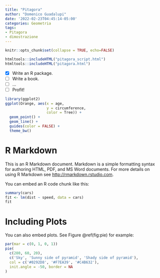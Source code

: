 ```yaml
---
title: "Pitagora"
author: "Domenico Guadalupi"
date: '2022-02-23T04:45:14-05:00'
categories: Geometria
tags:
- Pitagora
- dimostrazione
---
```


```r
knitr::opts_chunk$set(collapse = TRUE, echo=FALSE)
```

```r
htmltools::includeHTML("pitagora_script.html")
htmltools::includeHTML("pitagora.html")
```

- [x] Write an R package.
- [ ] Write a book.
- [ ] ...
- [ ] Profit!

```r
library(ggplot2)
ggplot(Orange, aes(x = age, 
                   y = circumference, 
                   color = Tree)) +
  geom_point() +
  geom_line() +
  guides(color = FALSE) +
  theme_bw()
```


# R Markdown

This is an R Markdown document. Markdown is a simple formatting syntax for authoring HTML, PDF, and MS Word documents. For more details on using R Markdown see <http://rmarkdown.rstudio.com>.

You can embed an R code chunk like this:

```r
summary(cars)
fit <- lm(dist ~ speed, data = cars)
fit
```

# Including Plots

You can also embed plots. See Figure \@ref(fig:pie) for example:

```r
par(mar = c(0, 1, 0, 1))
pie(
  c(280, 60, 20),
  c('Sky', 'Sunny side of pyramid', 'Shady side of pyramid'),
  col = c('#0292D8', '#F7EA39', '#C4B632'),
  init.angle = -50, border = NA
)
```
